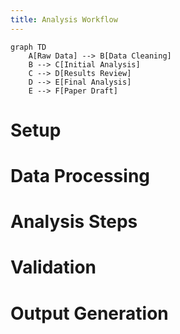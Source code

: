 ```yaml
---
title: Analysis Workflow
---
```


```mermaid
graph TD
    A[Raw Data] --> B[Data Cleaning]
    B --> C[Initial Analysis]
    C --> D[Results Review]
    D --> E[Final Analysis]
    E --> F[Paper Draft]
```

# Setup

# Data Processing

# Analysis Steps

# Validation

# Output Generation
